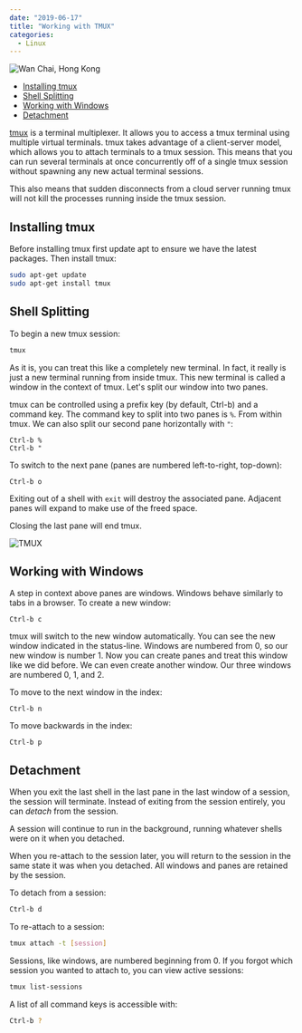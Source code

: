 ```yaml
---
date: "2019-06-17"
title: "Working with TMUX"
categories:
  - Linux
---
```


![Wan Chai, Hong Kong](./photo-kt456d_645dhfh6dgjkhg4_d.jpg)


<!-- TOC -->

- [Installing tmux](#installing-tmux)
- [Shell Splitting](#shell-splitting)
- [Working with Windows](#working-with-windows)
- [Detachment](#detachment)

<!-- /TOC -->



[tmux](http://tmux.sourceforge.net/) is a terminal multiplexer. It allows you to access a tmux terminal using multiple virtual terminals. tmux takes advantage of a client-server model, which allows you to attach terminals to a tmux session. This means that you can run several terminals at once concurrently off of a single tmux session without spawning any new actual terminal sessions.

This also means that sudden disconnects from a cloud server running tmux will not kill the processes running inside the tmux session.


## Installing tmux

Before installing tmux first update apt to ensure we have the latest packages. Then install tmux:


```bash
sudo apt-get update
sudo apt-get install tmux
```


## Shell Splitting

To begin a new tmux session:


```bash
tmux
```


As it is, you can treat this like a completely new terminal. In fact, it really is just a new terminal running from inside tmux. This new terminal is called a window in the context of tmux. Let's split our window into two panes.

tmux can be controlled using a prefix key (by default, Ctrl-b) and a command key. The command key to split into two panes is `%`. From within tmux. We can also split our second pane horizontally with `"`:


```
Ctrl-b %
Ctrl-b "
```


To switch to the next pane (panes are numbered left-to-right, top-down):

```
Ctrl-b o
```

Exiting out of a shell with `exit` will destroy the associated pane. Adjacent panes will expand to make use of the freed space.

Closing the last pane will end tmux.


![TMUX](./TMUX_01.png)


## Working with Windows

A step in context above panes are windows. Windows behave similarly to tabs in a browser. To create a new window:


```
Ctrl-b c
```


tmux will switch to the new window automatically. You can see the new window indicated in the status-line. Windows are numbered from 0, so our new window is number 1. Now you can create panes and treat this window like we did before. We can even create another window. Our three windows are numbered 0, 1, and 2.

To move to the next window in the index:


```
Ctrl-b n
```


To move backwards in the index:


```
Ctrl-b p
```


## Detachment


When you exit the last shell in the last pane in the last window of a session, the session will terminate. Instead of exiting from the session entirely, you can _detach_ from the session.

A session will continue to run in the background, running whatever shells were on it when you detached.

When you re-attach to the session later, you will return to the session in the same state it was when you detached. All windows and panes are retained by the session.


To detach from a session:


```bash
Ctrl-b d
```


To re-attach to a session:


```bash
tmux attach -t [session]
```


Sessions, like windows, are numbered beginning from 0. If you forgot which session you wanted to attach to, you can view active sessions:


```bash
tmux list-sessions
```


A list of all command keys is accessible with:


```bash
Ctrl-b ?
```